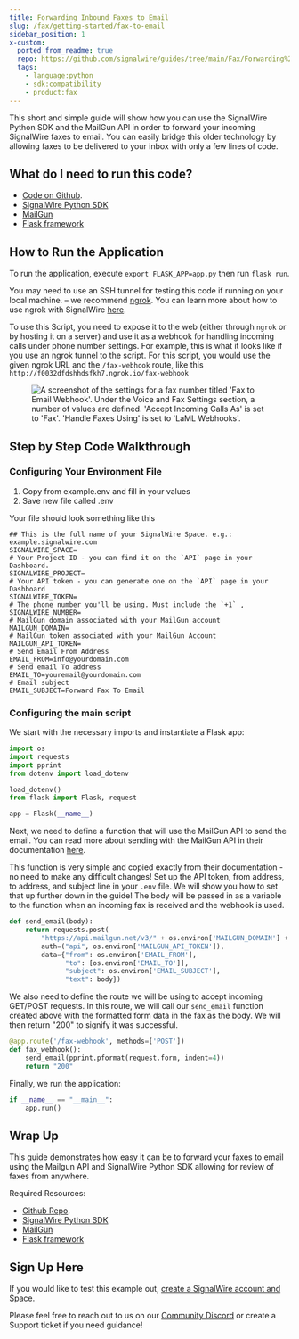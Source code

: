 ---
title: Forwarding Inbound Faxes to Email
slug: /fax/getting-started/fax-to-email
sidebar_position: 1
x-custom:
  ported_from_readme: true
  repo: https://github.com/signalwire/guides/tree/main/Fax/Forwarding%20Incoming%20Faxes%20to%20Email%20with%20Python
  tags:
    - language:python
    - sdk:compatibility
    - product:fax
---

This short and simple guide will show how you can use the SignalWire Python SDK and the MailGun API in order to forward your incoming SignalWire faxes to email. You can easily bridge this older technology by allowing faxes to be delivered to your inbox with only a few lines of code.

What do I need to run this code?
--------------------------------

- [Code on Github](https://github.com/signalwire/guides/tree/main/Fax/Forwarding%20Incoming%20Faxes%20to%20Email%20with%20Python). 
- [SignalWire Python SDK](/compatibility-api/sdks)
- [MailGun](https://www.mailgun.com/) 
- [Flask framework](https://flask.palletsprojects.com/en/2.0.x/)

How to Run the Application
--------------------------

To run the application, execute `export FLASK_APP=app.py` then run `flask run`. 

You may need to use an SSH tunnel for testing this code if running on your local machine. – we recommend [ngrok](https://ngrok.com/). You can learn more about how to use ngrok with SignalWire [here](/platform/basics/guides/technical-troubleshooting/how-to-test-webhooks-with-ngrok). 

To use this Script, you need to expose it to the web (either through `ngrok` or by hosting it on a server) and use it as a webhook for handling incoming calls under phone number settings. For example, this is what it looks like if you use an ngrok tunnel to the script. For this script, you would use the given ngrok URL and the `/fax-webhook` route, like this `http://f0032dfdshhdsfkh7.ngrok.io/fax-webhook`

<figure>
  <img className="img-800" src={require("./0d6c343-Screen_Shot_2022-06-25_at_1.59.12_PM.webP").default} alt="A screenshot of the settings for a fax number titled 'Fax to Email Webhook'. Under the Voice and Fax Settings section, a number of values are defined. 'Accept Incoming Calls As' is set to 'Fax'. 'Handle Faxes Using' is set to 'LaML Webhooks'. " />
</figure>

Step by Step Code Walkthrough
-----------------------------

### Configuring Your Environment File

1. Copy from example.env and fill in your values
2. Save new file called .env

Your file should look something like this

```
## This is the full name of your SignalWire Space. e.g.: example.signalwire.com
SIGNALWIRE_SPACE=
# Your Project ID - you can find it on the `API` page in your Dashboard.
SIGNALWIRE_PROJECT=
# Your API token - you can generate one on the `API` page in your Dashboard
SIGNALWIRE_TOKEN=
# The phone number you'll be using. Must include the `+1` , 
SIGNALWIRE_NUMBER=
# MailGun domain associated with your MailGun account
MAILGUN_DOMAIN=
# MailGun token associated with your MailGun Account
MAILGUN_API_TOKEN=
# Send Email From Address
EMAIL_FROM=info@yourdomain.com
# Send email To address
EMAIL_TO=youremail@yourdomain.com
# Email subject
EMAIL_SUBJECT=Forward Fax To Email
```

### Configuring the main script

We start with the necessary imports and instantiate a Flask app:

```python
import os
import requests
import pprint
from dotenv import load_dotenv

load_dotenv()
from flask import Flask, request

app = Flask(__name__)
```

Next, we need to define a function that will use the MailGun API to send the email. You can read more about sending with the MailGun API in their documentation [here](https://documentation.mailgun.com/en/latest/quickstart-sending.html).

This function is very simple and copied exactly from their documentation - no need to make any difficult changes! Set up the API token, from address, to address, and subject line in your `.env` file. We will show you how to set that up further down in the guide! The body will be passed in as a variable to the function when an incoming fax is received and the webhook is used. 

```python
def send_email(body):
    return requests.post(
        "https://api.mailgun.net/v3/" + os.environ['MAILGUN_DOMAIN'] + "/messages",
        auth=("api", os.environ['MAILGUN_API_TOKEN']),
        data={"from": os.environ['EMAIL_FROM'],
              "to": [os.environ['EMAIL_TO']],
              "subject": os.environ['EMAIL_SUBJECT'],
              "text": body})
```

We also need to define the route we will be using to accept incoming GET/POST requests. In this route, we will call our `send_email` function created above with the formatted form data in the fax as the body. We will then return "200" to signify it was successful. 

```python
@app.route('/fax-webhook', methods=['POST'])
def fax_webhook():
    send_email(pprint.pformat(request.form, indent=4))
    return "200"
```

Finally, we run the application:

```python
if __name__ == "__main__":
    app.run()
```

Wrap Up
-------

This guide demonstrates how easy it can be to forward your faxes to email using the Mailgun API and SignalWire Python SDK allowing for review of faxes from anywhere. 

Required Resources: 

- [Github Repo](https://github.com/signalwire/guides/tree/main/Fax/Forwarding%20Incoming%20Faxes%20to%20Email%20with%20Python). 
- [SignalWire Python SDK](/compatibility-api/sdks)
- [MailGun](https://www.mailgun.com/) 
- [Flask framework](https://flask.palletsprojects.com/en/2.0.x/)

Sign Up Here
------------

If you would like to test this example out, [create a SignalWire account and Space](https://m.signalwire.com/signups/new?s=1).

Please feel free to reach out to us on our [Community Discord](https://discord.com/invite/F2WNYTNjuF) or create a Support ticket if you need guidance!
